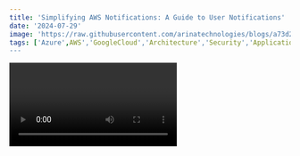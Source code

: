```yaml
---
title: 'Simplifying AWS Notifications: A Guide to User Notifications'
date: '2024-07-29'
image: 'https://raw.githubusercontent.com/arinatechnologies/blogs/a73d2644737595371d5c554a3e9437e9b6b640cf/images/usernotifications.webp'
tags: ['Azure',AWS','GoogleCloud','Architecture','Security','Application/Data','Cost Optimization']
---
```

<Video id="CHoPaOGFt69XKoQx" title="Simplifying AWS Notifications: A Guide to User Notifications"/>
# Simplifying AWS Notifications: A Guide to User Notifications

## Introduction

In cloud operations, timely notifications are crucial. Whether dealing with a security incident from AWS GuardDuty, a backup failure, or any other significant event, having a streamlined process to receive and act upon alerts is essential. Traditionally, AWS users set up notifications through complex patterns involving AWS CloudTrail, EventBridge, and Lambda. However, AWS has recently introduced a new service designed to simplify this process significantly: *AWS User Notifications*.

In this blog, we'll walk through the benefits of this new service and how it streamlines the notification setup process compared to the traditional methods.

## The Traditional Notification Setup

Historically, setting up notifications involved several AWS services:

1. *CloudTrail*: Events captured by CloudTrail.
2. *EventBridge*: Rules in EventBridge to capture and process these events.
3. *Lambda*: Lambda functions to parse events and send formatted notifications.
4. *SNS*: For sending out emails or SMS notifications.

For instance, if AWS GuardDuty detected a potential security incident, you’d need to:

- Create a rule in EventBridge to catch GuardDuty findings.
- Write Lambda functions to process these events.
- Use SNS to send notifications, often requiring custom formatting in Lambda.

While effective, this setup can be complex and involves considerable manual configuration and coding.

## The New AWS User Notifications Service

AWS has introduced a more straightforward approach with the *AWS User Notifications* service. This new service allows you to set up notifications with minimal configuration, bypassing the need for complex EventBridge rules and Lambda functions.

### Setting Up Notifications with AWS User Notifications

Here's a step-by-step guide on how to set up notifications using the new service:

1. *Access AWS User Notifications*

   - Go to the AWS Management Console and search for "User Notifications."
   - Open the User Notifications configuration page.
   
![search](https://github.com/user-attachments/assets/406aee74-9946-4fc1-a362-7a10354e321f)

2. *Create a New Notification Configuration*

   - Click “Create Notification Configuration.”
   - Provide a name for the notification, such as "GuardDuty Notification."
   - Optionally, add a description.

![Screenshot (19)](https://github.com/user-attachments/assets/b58f4a9c-b28a-48df-a7da-7e4b984b154f)

3. *Choose the Notification Source*

   - Select the source of your notification. For example, choose "CloudWatch" for monitoring AWS CloudWatch events.
   - Specify the type of events you want to receive notifications for, such as "GuardDuty findings."

4. *Configure Notification Details*

   - Choose the AWS region you want to monitor, such as "Virginia."
   - Set up advanced filters if needed. This helps narrow down the events you want to capture, like focusing only on critical findings.
   - Decide on the aggregation period (e.g., 5 minutes, 12 hours) if you want to aggregate notifications.

![region](https://github.com/user-attachments/assets/8a15dffe-b669-4ced-a43e-fbc959ec075a)

5. *Specify Notification Recipients*

   - Enter the email addresses or other notification channels where alerts should be sent. You can use AWS's built-in options or integrate with chat channels.

![email](https://github.com/user-attachments/assets/bcbe4f43-6555-4d38-8489-49ad757395c8)

6. *Review and Create*

   - Review your configuration.
   - Click "Create Notification Configuration" to finalize.

![create](https://github.com/user-attachments/assets/dcab9fc5-2dc0-4f3b-bafd-1e9bbff1d290)


## Comparing AWS User Notifications with Traditional Methods

*Simplicity*: User Notifications significantly reduce complexity by eliminating the need for multiple services like EventBridge and Lambda for basic notification setups. You configure everything in a single interface with minimal coding.

*Customization*: While traditional setups offer extensive customization through Lambda functions, User Notifications provide a more user-friendly approach with options for advanced filters and predefined notification formats.

*Speed*: The new service allows for quicker setup and deployment of notifications, making it easier to address urgent issues promptly without extensive configuration.

## Use Cases

*GuardDuty Alerts*: Set up notifications for any security findings immediately, ensuring you can respond to potential threats without delay.

*AWS Config*: Receive alerts for configuration changes, focusing on non-compliant changes to avoid information overload.

*Backup Failures*: Get notifications for failed backup jobs to ensure data protection measures are always active.

*Health Checks*: Monitor AWS service health events to stay informed about the operational status of your AWS environment.

## Conclusion

AWS User Notifications is a game-changer for simplifying the notification setup process. It reduces the complexity involved in configuring notifications and allows you to focus on addressing issues rather than managing notification infrastructure. By leveraging this new service, you can ensure that critical alerts are delivered promptly and efficiently.

For detailed guides and additional information, check out the AWS documentation and stay updated with the latest AWS features.

Feel free to reach out with any questions or comments, and don't forget to subscribe for more updates!

# Other Blogs
[Comprehensive Guide to Centralized Backups in AWS Organizations](https://www.arinatechnologies.com/posts/backups-orgs) <br/>
[AWS services that support Containers: Containers!=Kubernetes.](https://www.arinatechnologies.com/posts/aws-container-decision-tree) <br/>
[A Detailed Overview Of AWS SES and Monitoring](https://www.arinatechnologies.com/posts/AWS%20SES) <br/>

